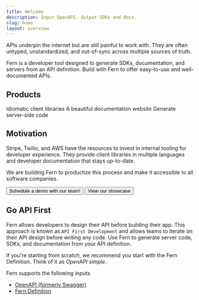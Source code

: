 ```yaml
---
title: Welcome
description: Input OpenAPI. Output SDKs and Docs.
slug: home
layout: overview
---
```


APIs underpin the internet but are still painful to work with. They are often untyped, unstandardized, and out-of-sync across multiple sources of truth.

Fern is a developer tool designed to generate SDKs, documentation, and servers from an API definition. Build with Fern to offer easy-to-use and well-documented APIs.

## Products

<Cards cols={3}>
  <Card
    title="SDKs"
    icon="fa-regular fa-code"
    href="/learn/sdks/introduction/overview"
  >
    Idiomatic client libraries
  </Card>
  <Card
    title="Docs"
    icon="fa-regular fa-browser"
    href="/learn/docs/getting-started/quickstart"
  >
    A beautiful documentation website
  </Card>
  <Card
    title="Servers"
    icon="fa-regular fa-server"
    href="/learn/servers/introduction/overview"
  >
    Generate server-side code
  </Card>
</Cards>

## Motivation

<div className="motivation">
  Stripe, Twilio, and AWS have the resources to invest in internal tooling for developer experience. They provide client libraries in multiple languages and developer documentation that stays up-to-date. 

  We are building Fern to productize this process and make it accessible to all
  software companies.
</div>

<ButtonGroup>
<Button href="https://buildwithfern.com/contact" intent="primary" rightIcon="arrow-right" large>
  Schedule a demo with our team!
</Button>

<Button href="https://buildwithfern.com/showcase" minimal large>
  View our showcase
</Button>
</ButtonGroup>

## Go API First

Fern allows developers to design their API before building their app. This approach is known as `API First Development` and allows teams to iterate on their API design before writing any code. Use Fern to generate server code, SDKs, and documentation from your API definition.

<Tip>If you're starting from scratch, we recommend you start with the Fern Definition. Think of it as _OpenAPI simple_.</Tip>

Fern supports the following inputs
- [OpenAPI (formerly Swagger)](./api-definition/openapi/openapi-overview.mdx)
- [Fern Definition](./api-definition/fern-definition/ferndef-overview.mdx)